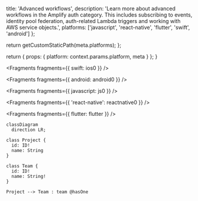 
  title: 'Advanced workflows',
  description:
    'Learn more about advanced workflows in the Amplify auth category. This includes subscribing to events, identity pool federation, auth-related Lambda triggers and working with AWS service objects.',
  platforms: ['javascript', 'react-native', 'flutter', 'swift', 'android']
};

  return getCustomStaticPath(meta.platforms);
};

  return {
    props: {
      platform: context.params.platform,
      meta
    }
  };
}


<Fragments fragments={{ swift: ios0 }} />


<Fragments fragments={{ android: android0 }} />


<Fragments fragments={{ javascript: js0 }} />


<Fragments fragments={{ 'react-native': reactnative0 }} />


<Fragments fragments={{ flutter: flutter }} />

```mermaid
classDiagram
  direction LR;

class Project {
  id: ID!
  name: String
}

class Team {
  id: ID!
  name: String!
}

Project --> Team : team @hasOne
```
